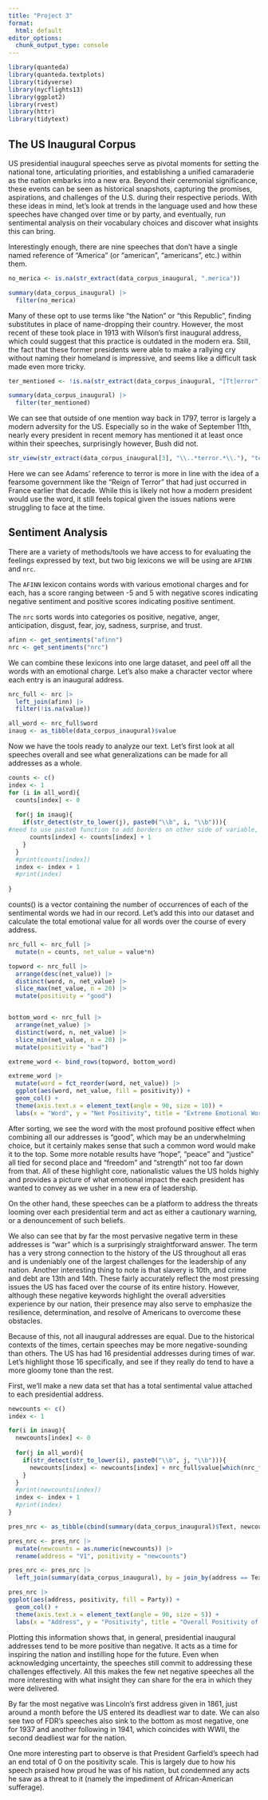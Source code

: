 ```yaml
---
title: "Project 3"
format:
  html: default
editor_options: 
  chunk_output_type: console
---
```


```r
library(quanteda)
library(quanteda.textplots)
library(tidyverse)
library(nycflights13)
library(ggplot2)
library(rvest)
library(httr)
library(tidytext)
```

## The US Inaugural Corpus

US presidential inaugural speeches serve as pivotal moments for setting the national tone, articulating priorities, and establishing a unified camaraderie as the nation embarks into a new era. Beyond their ceremonial significance, these events can be seen as historical snapshots, capturing the promises, aspirations, and challenges of the U.S. during their respective periods. With these ideas in mind, let's look at trends in the language used and how these speeches have changed over time or by party, and eventually, run sentimental analysis on their vocabulary choices and discover what insights this can bring.

Interestingly enough, there are nine speeches that don't have a single named reference of "America" (or "american", "americans", etc.) within them.

```r

no_merica <- is.na(str_extract(data_corpus_inaugural, ".merica"))

summary(data_corpus_inaugural) |>
  filter(no_merica)
```

Many of these opt to use terms like "the Nation" or "this Republic", finding substitutes in place of name-dropping their country. However, the most recent of these took place in 1913 with Wilson's first inaugural address, which could suggest that this practice is outdated in the modern era. Still, the fact that these former presidents were able to make a rallying cry without naming their homeland is impressive, and seems like a difficult task made even more tricky.

```r
ter_mentioned <- !is.na(str_extract(data_corpus_inaugural, "[Tt]error"))

summary(data_corpus_inaugural) |>
  filter(ter_mentioned)
```

We can see that outside of one mention way back in 1797, terror is largely a modern adversity for the US. Especially so in the wake of September 11th, nearly every president in recent memory has mentioned it at least once within their speeches, surprisingly however, Bush did not.

```r
str_view(str_extract(data_corpus_inaugural[3], "\\..*terror.*\\."), "terror")
```

Here we can see Adams' reference to terror is more in line with the idea of a fearsome government like the "Reign of Terror" that had just occurred in France earlier that decade. While this is likely not how a modern president would use the word, it still feels topical given the issues nations were struggling to face at the time.

## Sentiment Analysis

There are a variety of methods/tools we have access to for evaluating the feelings expressed by text, but two big lexicons we will be using are `AFINN` and `nrc`.

The `AFINN` lexicon contains words with various emotional charges and for each, has a score ranging between -5 and 5 with negative scores indicating negative sentiment and positive scores indicating positive sentiment.

The `nrc` sorts words into categories os positive, negative, anger, anticipation, disgust, fear, joy, sadness, surprise, and trust.

```r
afinn <- get_sentiments("afinn")
nrc <- get_sentiments("nrc")
```

We can combine these lexicons into one large dataset, and peel off all the words with an emotional charge. Let's also make a character vector where each entry is an inaugural address.

```r
nrc_full <- nrc |> 
  left_join(afinn) |>
  filter(!is.na(value))

all_word <- nrc_full$word
inaug <- as_tibble(data_corpus_inaugural)$value
```

Now we have the tools ready to analyze our text. Let's first look at all speeches overall and see what generalizations can be made for all addresses as a whole.

```r
counts <- c()
index <- 1
for (i in all_word){
  counts[index] <- 0
  
  for(j in inaug){
    if(str_detect(str_to_lower(j), paste0("\\b", i, "\\b"))){
#need to use paste0 function to add borders on other side of variable, otherwise words like "assembly" would get flagged for containing "ass" 
      counts[index] <- counts[index] + 1
    }
  }
  #print(counts[index])
  index <- index + 1
  #print(index)
  
}
```

counts() is a vector containing the number of occurrences of each of the sentimental words we had in our record. Let's add this into our dataset and calculate the total emotional value for all words over the course of every address.

```r
nrc_full <- nrc_full |>
  mutate(n = counts, net_value = value*n)
```

```r
topword <- nrc_full |>
  arrange(desc(net_value)) |>
  distinct(word, n, net_value) |>
  slice_max(net_value, n = 20) |>
  mutate(positivity = "good")


bottom_word <- nrc_full |>
  arrange(net_value) |>
  distinct(word, n, net_value) |>
  slice_min(net_value, n = 20) |>
  mutate(positivity = "bad")

extreme_word <- bind_rows(topword, bottom_word)
```

```r

extreme_word |>
  mutate(word = fct_reorder(word, net_value)) |>
  ggplot(aes(word, net_value, fill = positivity)) +
  geom_col() +
  theme(axis.text.x = element_text(angle = 90, size = 10)) +
  labs(x = "Word", y = "Net Positivity", title = "Extreme Emotional Words for All Presidential Inaugural Addresses", fill = "Type")

```

After sorting, we see the word with the most profound positive effect when combining all our addresses is "good", which may be an underwhelming choice, but it certainly makes sense that such a common word would make it to the top. Some more notable results have "hope", "peace" and "justice" all tied for second place and "freedom" and "strength" not too far down from that. All of these highlight core, nationalistic values the US holds highly and provides a picture of what emotional impact the each president has wanted to convey as we usher in a new era of leadership.

On the other hand, these speeches can be a platform to address the threats looming over each presidential term and act as either a cautionary warning, or a denouncement of such beliefs.

We also can see that by far the most pervasive negative term in these addresses is "war" which is a surprisingly straightforward answer. The term has a very strong connection to the history of the US throughout all eras and is undeniably one of the largest challenges for the leadership of any nation. Another interesting thing to note is that slavery is 10th, and crime and debt are 13th and 14th. These fairly accurately reflect the most pressing issues the US has faced over the course of its entire history. However, although these negative keywords highlight the overall adversities experience by our nation, their presence may also serve to emphasize the resilience, determination, and resolve of Americans to overcome these obstacles.

Because of this, not all inaugural addresses are equal. Due to the historical contexts of the times, certain speeches may be more negative-sounding than others. The US has had 16 presidential addresses during times of war. Let's highlight those 16 specifically, and see if they really do tend to have a more gloomy tone than the rest.

First, we'll make a new data set that has a total sentimental value attached to each presidential address.

```r
newcounts <- c()
index <- 1

for(i in inaug){
  newcounts[index] <- 0
  
  for(j in all_word){
    if(str_detect(str_to_lower(i), paste0("\\b", j, "\\b"))){
      newcounts[index] <- newcounts[index] + nrc_full$value[which(nrc_full$word == j)[1]]
    }
  }
  #print(newcounts[index])
  index <- index + 1
  #print(index)
}
```

```r
pres_nrc <- as_tibble(cbind(summary(data_corpus_inaugural)$Text, newcounts))

pres_nrc <- pres_nrc |>
  mutate(newcounts = as.numeric(newcounts)) |>
  rename(address = "V1", positivity = "newcounts")

pres_nrc <- pres_nrc |>
  left_join(summary(data_corpus_inaugural), by = join_by(address == Text))
```

```r
pres_nrc |>
ggplot(aes(address, positivity, fill = Party)) +
  geom_col() +
  theme(axis.text.x = element_text(angle = 90, size = 5)) +
  labs(x = "Address", y = "Positivity", title = "Overall Positivity of Presidential Inaugural Addresses", caption = "Based on Afinn scores")
```

Plotting this information shows that, in general, presidential inaugural addresses tend to be more positive than negative. It acts as a time for inspiring the nation and instilling hope for the future. Even when acknowledging uncertainty, the speeches still commit to addressing these challenges effectively. All this makes the few net negative speeches all the more interesting with what insight they can share for the era in which they were delivered.

By far the most negative was Lincoln's first address given in 1861, just around a month before the US entered its deadliest war to date. We can also see two of FDR's speeches also sink to the bottom as most negative, one for 1937 and another following in 1941, which coincides with WWII, the second deadliest war for the nation.

One more interesting part to observe is that President Garfield's speech had an end total of 0 on the positivity scale. This is largely due to how his speech praised how proud he was of his nation, but condemned any acts he saw as a threat to it (namely the impediment of African-American sufferage).
